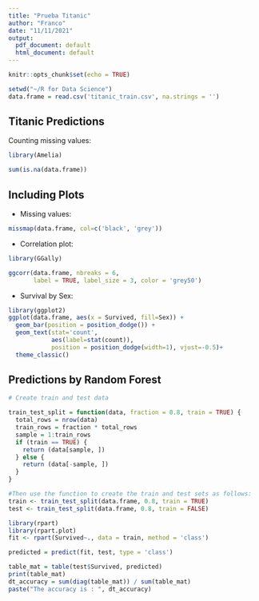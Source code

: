 ```yaml
---
title: "Prueba Titanic"
author: "Franco"
date: "11/11/2021"
output:
  pdf_document: default
  html_document: default
---
```


```r
knitr::opts_chunk$set(echo = TRUE)
```



```r
setwd("~/R for Data Science")
data.frame = read.csv('titanic_train.csv', na.strings = '')
```

## Titanic Predictions

Counting missing values:

```r
library(Amelia)
```

```r
sum(is.na(data.frame))
```

## Including Plots

* Missing values:

```r
missmap(data.frame, col=c('black', 'grey'))
```

* Correlation plot:

```r
library(GGally)

ggcorr(data.frame, nbreaks = 6,
       label = TRUE, label_size = 3, color = 'grey50')
```


* Survival by Sex:

```r
library(ggplot2)
ggplot(data.frame, aes(x = Survived, fill=Sex)) +
  geom_bar(position = position_dodge()) +
  geom_text(stat='count', 
            aes(label=stat(count)), 
            position = position_dodge(width=1), vjust=-0.5)+
  theme_classic()
```

## Predictions by Random Forest

```r
# Create train and test data

train_test_split = function(data, fraction = 0.8, train = TRUE) {
  total_rows = nrow(data)
  train_rows = fraction * total_rows
  sample = 1:train_rows
  if (train == TRUE) {
    return (data[sample, ])
  } else {
    return (data[-sample, ])
  }
}

#Then use the function to create the train and test sets as follows:
train <- train_test_split(data.frame, 0.8, train = TRUE)
test <- train_test_split(data.frame, 0.8, train = FALSE)

library(rpart)
library(rpart.plot)
fit <- rpart(Survived~., data = train, method = 'class')

predicted = predict(fit, test, type = 'class')

table_mat = table(test$Survived, predicted)
print(table_mat)
dt_accuracy = sum(diag(table_mat)) / sum(table_mat)
paste("The accuracy is : ", dt_accuracy)

```


